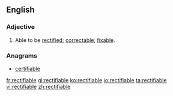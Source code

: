 ==English==

===Adjective===
{{en-adj}}
# Able to be [[rectify|rectified]]; [[correctable]]; [[fixable]].

===Anagrams===
* [[certifiable#English|certifiable]]

[[fr:rectifiable]]
[[gl:rectifiable]]
[[ko:rectifiable]]
[[io:rectifiable]]
[[ta:rectifiable]]
[[vi:rectifiable]]
[[zh:rectifiable]]